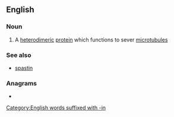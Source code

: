 ==English==

===Noun===
{{wikipedia}}
{{en-noun|-}}

# {{lb|en|protein}} A [[heterodimeric]] [[protein]] which functions to sever [[microtubule]]s

===See also===
* [[spastin]]

===Anagrams===
* {{anagrams|en|Kantian|Tankian}}

[[Category:English words suffixed with -in]]